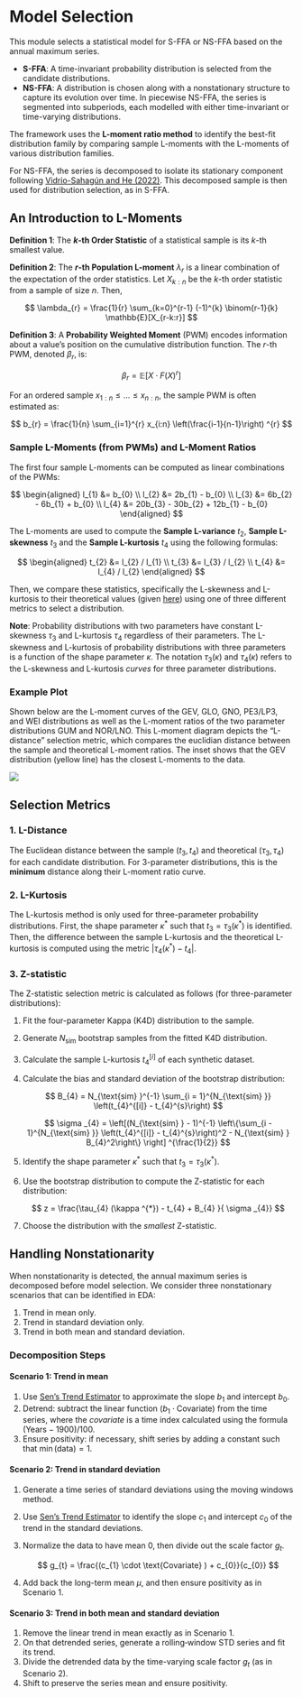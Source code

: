 # Model Selection

This module selects a statistical model for S-FFA or NS-FFA based on the annual maximum series.

- **S-FFA**: A time-invariant probability distribution is selected from the candidate distributions.
- **NS-FFA**: A distribution is chosen along with a nonstationary structure to capture its evolution over time. In piecewise NS-FFA, the series is segmented into subperiods, each modelled with either time-invariant or time-varying distributions.

The framework uses the **L-moment ratio method** to identify the best-fit distribution family by comparing sample L-moments with the L-moments of various distribution families.

For NS-FFA, the series is decomposed to isolate its stationary component following [Vidrio-Sahagún and He (2022)](https://doi.org/10.1016/j.jhydrol.2022.128186).
This decomposed sample is then used for distribution selection, as in S-FFA.


## An Introduction to L-Moments

**Definition 1**: The **$k$-th Order Statistic** of a statistical sample is its $k$-th smallest value.

**Definition 2**: The **$r$-th Population L-moment** $\lambda_{r}$ is a linear combination of the expectation of the order statistics. Let $X_{k:n}$ be the $k$-th order statistic from a sample of size $n$. Then,

$$
\lambda_{r} = \frac{1}{r} \sum_{k=0}^{r-1} (-1)^{k} \binom{r-1}{k} \mathbb{E}[X_{r-k:r}]
$$

**Definition 3**: A **Probability Weighted Moment** (PWM) encodes information about a value's position on the cumulative distribution function. The $r$-th PWM, denoted $\beta_{r}$, is:

$$
\beta_{r} = \mathbb{E}[X \cdot  F(X)^{r}]
$$

For an ordered sample $x_{1:n} \leq  \dots  \leq  x_{n:n}$, the sample PWM is often estimated as:

$$
b_{r} = \frac{1}{n} \sum_{i=1}^{r} x_{i:n} \left(\frac{i-1}{n-1}\right) ^{r}
$$

### Sample L-Moments (from PWMs) and L-Moment Ratios

The first four sample L-moments can be computed as linear combinations of the PWMs:

$$
\begin{aligned}
l_{1} &= b_{0} \\
l_{2} &= 2b_{1} - b_{0} \\
l_{3} &= 6b_{2} - 6b_{1} + b_{0} \\
l_{4} &= 20b_{3} - 30b_{2} + 12b_{1} - b_{0}
\end{aligned}
$$

The L-moments are used to compute the **Sample L-variance** $t_{2}$, **Sample L-skewness** $t_{3}$ and the **Sample L-kurtosis** $t_{4}$ using the following formulas:

$$
\begin{aligned}
t_{2} &= l_{2} / l_{1} \\
t_{3} &= l_{3} / l_{2} \\ 
t_{4} &= l_{4} / l_{2}
\end{aligned}
$$ 

Then, we compare these statistics, specifically the L-skewness and L-kurtosis to their theoretical values (given [here](probability-distributions.md)) using one of three different metrics to select a distribution.

**Note**: Probability distributions with two parameters have constant L-skewness $\tau_{3}$ and L-kurtosis $\tau_{4}$ regardless of their parameters.
The L-skewness and L-kurtosis of probability distributions with three parameters is a function of the shape parameter $\kappa$.
The notation $\tau_{3}(\kappa)$ and $\tau_{4}(\kappa)$ refers to the L-skewness and L-kurtosis *curves* for three parameter distributions.

### Example Plot

Shown below are the L-moment curves of the GEV, GLO, GNO, PE3/LP3, and WEI distributions as well as the L-moment ratios of the two parameter distributions GUM and NOR/LNO.
This L-moment diagram depicts the "L-distance" selection metric, which compares the euclidian distance between the sample and theoretical L-moment ratios.
The inset shows that the GEV distribution (yellow line) has the closest L-moments to the data.

![](img/plot-lmom.svg)

## Selection Metrics

### 1. L-Distance

The Euclidean distance between the sample $(t_3, t_4)$ and theoretical $(\tau_3, \tau_4)$ for each candidate distribution.
For 3-parameter distributions, this is the **minimum** distance along their L-moment ratio curve.

### 2. L-Kurtosis

The L-kurtosis method is only used for three-parameter probability distributions.
First, the shape parameter $\kappa^{*}$ such that $t_{3} = \tau _{3}(\kappa ^{*})$ is identified.
Then, the difference between the sample L-kurtosis and the theoretical L-kurtosis is computed using the metric $|\tau_{4}(\kappa ^{*}) - t_{4} |$.

### 3. Z-statistic

The Z-statistic selection metric is calculated as follows (for three-parameter distributions):

1. Fit the four-parameter Kappa (K4D) distribution to the sample.
2. Generate $N_{\text{sim}}$ bootstrap samples from the fitted K4D distribution.
3. Calculate the sample L-kurtosis $t_{4}^{[i]}$ of each synthetic dataset.
4. Calculate the bias and standard deviation of the bootstrap distribution:

    $$
    B_{4} = N_{\text{sim} }^{-1} \sum_{i = 1}^{N_{\text{sim} }} \left(t_{4}^{[i]} - t_{4}^{s}\right)
    $$

    $$
    \sigma _{4} = \left[(N_{\text{sim} } - 1)^{-1} \left\{\sum_{i - 1}^{N_{\text{sim} }} \left(t_{4}^{[i]} - t_{4}^{s}\right)^2 - N_{\text{sim} } B_{4}^2\right\} \right] ^{\frac{1}{2}}
    $$

5. Identify the shape parameter $\kappa^{*}$ such that $t_{3} = \tau _{3}(\kappa ^{*})$.
6. Use the bootstrap distribution to compute the Z-statistic for each distribution:

    $$
    z = \frac{\tau_{4} (\kappa ^{*}) - t_{4} + B_{4} }{ \sigma _{4}}
    $$

7. Choose the distribution with the *smallest* Z-statistic.

## Handling Nonstationarity

When nonstationarity is detected, the annual maximum series is decomposed before model selection. We consider three nonstationary scenarios that can be identified in EDA:

1. Trend in mean only.
2. Trend in standard deviation only.
3. Trend in both mean and standard deviation.

### Decomposition Steps

#### Scenario 1: Trend in mean

1. Use [Sen's Trend Estimator](eda-trend-ams-mean.md#sens-trend-estimator) to approximate the slope $b_1$ and intercept $b_0$.
2. Detrend: subtract the linear function $(b_{1} \cdot \text{Covariate})$ from the time series, where the *covariate* is a time index calculated using the formula $(\text{Years} - 1900) / 100$.
3. Ensure positivity: if necessary, shift series by adding a constant such that $\min(\text{data}) = 1$.

#### Scenario 2: Trend in standard deviation

1. Generate a time series of standard deviations using the moving windows method.
2. Use [Sen's Trend Estimator](eda-trend-ams-variability.md#sens-trend-estimator) to identify the slope $c_{1}$ and intercept $c_{0}$ of the trend in the standard deviations.
3. Normalize the data to have mean $0$, then divide out the scale factor $g_{t}$.

    $$
    g_{t} = \frac{(c_{1} \cdot  \text{Covariate} ) + c_{0}}{c_{0}}
    $$

4. Add back the long-term mean $\mu$, and then ensure positivity as in Scenario 1.

#### Scenario 3: Trend in both mean and standard deviation

1. Remove the linear trend in mean exactly as in Scenario 1.
2. On that detrended series, generate a rolling‐window STD series and fit its trend.
3. Divide the detrended data by the time-varying scale factor $g_{t}$ (as in Scenario 2).
4. Shift to preserve the series mean and ensure positivity.
